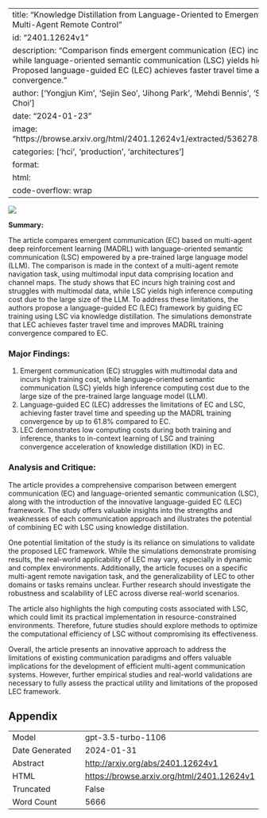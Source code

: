 
---
title: "Knowledge Distillation from Language-Oriented to Emergent Communication for Multi-Agent Remote Control"
id: "2401.12624v1"
description: "Comparison finds emergent communication (EC) incurs high training cost, while language-oriented semantic communication (LSC) yields high inference cost. Proposed language-guided EC (LEC) achieves faster travel time and speeds up training convergence."
author: ['Yongjun Kim', 'Sejin Seo', 'Jihong Park', 'Mehdi Bennis', 'Seong-Lyun Kim', 'Junil Choi']
date: "2024-01-23"
image: "https://browse.arxiv.org/html/2401.12624v1/extracted/5362782/Fig_LEC_Summary.png"
categories: ['hci', 'production', 'architectures']
format:
  html:
    code-overflow: wrap
---

![](https://browse.arxiv.org/html/2401.12624v1/extracted/5362782/Fig_LEC_Summary.png)

**Summary:**

The article compares emergent communication (EC) based on multi-agent deep reinforcement learning (MADRL) with language-oriented semantic communication (LSC) empowered by a pre-trained large language model (LLM). The comparison is made in the context of a multi-agent remote navigation task, using multimodal input data comprising location and channel maps. The study shows that EC incurs high training cost and struggles with multimodal data, while LSC yields high inference computing cost due to the large size of the LLM. To address these limitations, the authors propose a language-guided EC (LEC) framework by guiding EC training using LSC via knowledge distillation. The simulations demonstrate that LEC achieves faster travel time and improves MADRL training convergence compared to EC.

### Major Findings:
1. Emergent communication (EC) struggles with multimodal data and incurs high training cost, while language-oriented semantic communication (LSC) yields high inference computing cost due to the large size of the pre-trained large language model (LLM).
2. Language-guided EC (LEC) addresses the limitations of EC and LSC, achieving faster travel time and speeding up the MADRL training convergence by up to 61.8% compared to EC.
3. LEC demonstrates low computing costs during both training and inference, thanks to in-context learning of LSC and training convergence acceleration of knowledge distillation (KD) in EC.

### Analysis and Critique:

The article provides a comprehensive comparison between emergent communication (EC) and language-oriented semantic communication (LSC), along with the introduction of the innovative language-guided EC (LEC) framework. The study offers valuable insights into the strengths and weaknesses of each communication approach and illustrates the potential of combining EC with LSC using knowledge distillation.

One potential limitation of the study is its reliance on simulations to validate the proposed LEC framework. While the simulations demonstrate promising results, the real-world applicability of LEC may vary, especially in dynamic and complex environments. Additionally, the article focuses on a specific multi-agent remote navigation task, and the generalizability of LEC to other domains or tasks remains unclear. Further research should investigate the robustness and scalability of LEC across diverse real-world scenarios.

The article also highlights the high computing costs associated with LSC, which could limit its practical implementation in resource-constrained environments. Therefore, future studies should explore methods to optimize the computational efficiency of LSC without compromising its effectiveness.

Overall, the article presents an innovative approach to address the limitations of existing communication paradigms and offers valuable implications for the development of efficient multi-agent communication systems. However, further empirical studies and real-world validations are necessary to fully assess the practical utility and limitations of the proposed LEC framework.

## Appendix

|          |          |
|----------|----------|
| Model     | gpt-3.5-turbo-1106       |
| Date Generated     | 2024-01-31       |
| Abstract | [http://arxiv.org/abs/2401.12624v1](http://arxiv.org/abs/2401.12624v1)        |
| HTML     | [https://browse.arxiv.org/html/2401.12624v1](https://browse.arxiv.org/html/2401.12624v1)       |
| Truncated       | False       |
| Word Count       | 5666       |